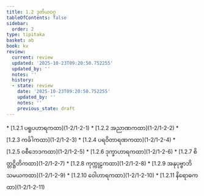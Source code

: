 ```yaml
---
title: 1.2 ဒုတိယဝဂ္ဂ
tableOfContents: false
sidebar:
  order: 2
type: tipitaka
basket: ab
book: kv
review:
  current: review
  updated: '2025-10-23T09:20:50.752255'
  updated_by: ''
  notes: ''
  history:
  - state: review
    date: '2025-10-23T09:20:50.752255'
    updated_by: ''
    notes: ''
    previous_state: draft
---
```



<ReviewStatus review={frontmatter.review} showDetails={true} />

<HypothesisAnnotation frontmatter={frontmatter} />

<DynamicBreadcrumb />



<TableOfContents book="kv" section="1.2">
* [1.2.1 ပရူပဟာရကထာ](1-2/1-2-1)
* [1.2.2 အညာဏကထာ](1-2/1-2-2)
* [1.2.3 ကင်္ခါကထာ](1-2/1-2-3)
* [1.2.4 ပရဝိတာရဏကထာ](1-2/1-2-4)
* [1.2.5 ဝစီဘေဒကထာ](1-2/1-2-5)
* [1.2.6 ဒုက္ခာဟာရကထာ](1-2/1-2-6)
* [1.2.7 စိတ္တဋ္ဌိတိကထာ](1-2/1-2-7)
* [1.2.8 ကုက္ကုဠကထာ](1-2/1-2-8)
* [1.2.9 အနုပုဗ္ဗာဘိသမယကထာ](1-2/1-2-9)
* [1.2.10 ဝေါဟာရကထာ](1-2/1-2-10)
* [1.2.11 နိရောဓကထာ](1-2/1-2-11)
</TableOfContents>